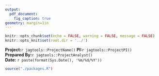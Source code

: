 ```yaml
---
output: 
  pdf_document:
    fig_caption: true
geometry: margin=1in
---
```


```r
knitr::opts_chunk$set(echo = FALSE, warning = FALSE, message = FALSE)
knitr::opts_knit$set(root.dir = '../')
```

**Project:**`r jagtools::ProjectName()`
**PI:**`r jagtools::ProjectPI()`  
**Prepared By:**`r jagtools::ProjectAnalyst()`  
**Date:** `r paste(format(Sys.Date(), '%m/%d/%Y'))`    

```r
source("./packages.R")
```


